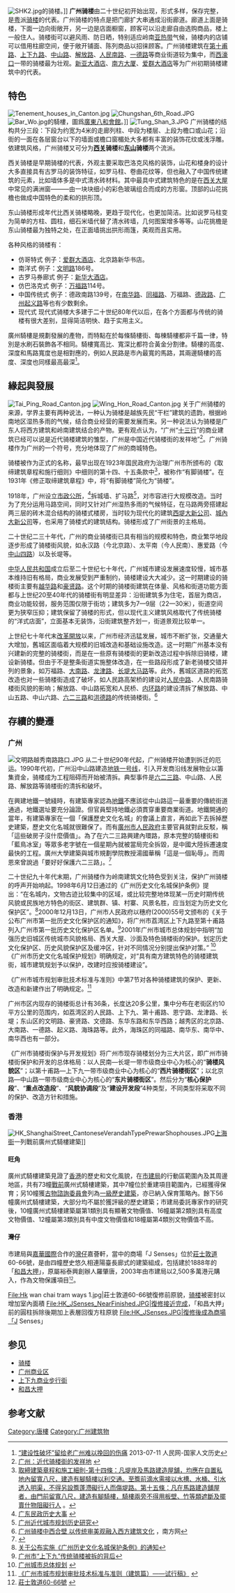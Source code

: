 [[File:SHK2.jpg|thumb]]的骑楼。]]
'''广州骑楼'''由二十世纪初开始出现，形式多样，保存完整，是[[粤|粤]]派[[骑楼|骑楼]]的代表。广州骑楼的特点是把门廊扩大串通成沿街廊道。廊道上面是骑楼，下面一边向街敞开，另一边是店面橱窗，顾客可以沿走廊自由选购商品，楼上一般住人。骑楼街可以避风雨、防日晒，特别适应岭南[[亚热带|亚热带]]气候，骑楼内的店铺可以借用柱廊空间，便于敞开铺面、陈列商品以招徕顾客。广州骑楼建筑在[[第十甫路|第十甫路]]、[[上下九路|上下九路]]、[[中山路_(广州)|中山路]]、[[解放路_(广州市)|解放路]]、[[人民路_(广州)|人民南路]]、[[一德路|一德路]]等商业街道较为集中，而[[西濠口|西濠口]]一带的骑楼最为壮观。[[新亚大酒店|新亚大酒店]]、[[南方大厦|南方大厦]]、[[爱群大酒店|爱群大酒店]]等为广州初期骑楼建筑中的代表。

== 特色 ==
[[File:Tenement_houses_in_Canton.jpg|thumb]]
[[File:Chungshan_6th_Road.JPG|thumb]]
[[File:Bar_Wo.jpg|thumb]]的騎樓，圖爲[[八和会馆_(广州)|廣東八和會館]]。]]
[[File:Tung_Shan_3.JPG|thumb]]
广州骑楼的结构共分三段：下段为约宽为4米的走廊列柱、中段为楼层、上段为檐口或山花；沿街的一面在各层窗台以下的墙面或檐口窗楣处大多都有丰富的装饰花纹或浅浮雕。依建筑风格，广州骑楼又可分为'''[[西关|西关]]骑楼'''和'''[[东山_(广州)|东山]]骑楼'''两个流派。

西关骑楼是早期骑楼的代表，外观主要采取巴洛克风格的装饰，山花和楼身的设计大多直接具有古罗马的装饰特征，如罗马柱、卷曲花纹等，但也融入了中国传统建筑的元素，比如墙体多是中式清水砖材料。其中最具中式建筑特色的是在[[西关大屋|西关大屋]]中常见的满洲窗———由一块块细小的彩色玻璃组合而成的方形窗。顶部的山花挑檐也做成中国特色的柔和的拱形顶。

东山骑楼形成年代比西关骑楼略晚，更趋于现代化，也更加简洁。比如说罗马柱变为简单的方柱、圆柱，细石米墙代替了清水砖墙，几何图案增多等等。山花挑檐是东山骑楼最为独特之处，在正面墙挑出拱形雨篷，美观而且实用。

各种风格的骑楼有：
*仿哥特式 例子：[[爱群大酒店|爱群大酒店]]、北京路新华书店。
*南洋式 例子：[[文明路|文明路]]186号。 
*古罗马券廊式 例子：[[新华大酒店|新华大酒店]]。
*仿巴洛克式 例子：[[万福路|万福路]]114号。
*中国传统式 例子：德政南路139号，在[[南华路|南华路]]、[[同福路|同福路]]、万福路、[[德政路|德政路]]、[[广州起义路|广州起义路]]等也有少数剩余。
*现代式 现代式骑楼大多建于二十世纪80年代以后，在各个方面都与传统的骑楼有很大差别，显得简洁明快、趋于实用主义。 

廣州騎樓是規劃發展的產物，而特點在於每條騎樓街、每棟騎樓都非千篇一律，特別是水刷石裝飾各不相同。騎樓寬高比、寬深比都符合黃金分割律。騎樓的高度、深度和馬路寬度也是相對應的，例如人民路是市內最寬的馬路，其兩邊騎樓的高度、深度也同樣最高最深<ref>[http://history.people.com.cn/n/2013/0711/c366602-22168593.html “建设性破坏”留给老广州难以挽回的伤痛] {{Wayback|url=http://history.people.com.cn/n/2013/0711/c366602-22168593.html |date=20200526185234 }} 2013-07-11 人民网-国家人文历史</ref>。

== 緣起與發展 ==
[[File:Tai_Ping_Road_Canton.jpg|thumb]]
[[File:Wing_Hon_Road_Canton.jpg|thumb]]
关于广州骑楼的来源，学界主要有两种说法，一种认为骑楼是越族先民“干栏”建筑的遗韵，根据岭南地区湿热多雨的气候，结合商业经营的需要发展而来。另一种说法认为骑楼是广东人将西方建筑和岭南建筑结合的产物。更有观点认为，“广州“[[广州十三行|十三行]]”的商业建筑已经可以说是近代骑楼建筑的雏型，广州是中国近代骑楼街的发祥地”<ref>[http://www.hysjw.cn/cn/hn/gd/ts/20070421/6237.html 广州：近代骑楼街的发祥地] {{Wayback|url=http://www.hysjw.cn/cn/hn/gd/ts/20070421/6237.html |date=20090501122910 }}</ref>。广州骑楼作为广州的一个符号，充分地体现了广州的商城特色。

骑楼被作为正式的名称，最早出现在1923年国民政府为治理广州市所颁布的《取缔建筑章程和施行细则》中细则的第十四、十五条款中<ref>[http://phpweb.yuntech.edu.tw/g9433708/007.htm#_ftn3 取締建築章程和施工細則-第十四條：凡堤岸及馬路建造屋舖，均應在自置私地內留寬八尺，建造有腳騎樓以利交通。至簷前滴水需接以水槽、水桶、引水透入明渠，不得另設簷蓬滯礙行人而傷堤路。第十五條：凡在馬路建造舖屋者，由門前留寬八尺，建造有腳騎樓，騎樓兩旁不得用板壁、竹等類遮斷及擺賣什物阻礙行人] {{webarchive|url=https://web.archive.org/web/20070717023910/http://phpweb.yuntech.edu.tw/g9433708/007.htm |date=2007-07-17 }}。</ref>，被称作“有脚骑楼”。在1931年《修正取缔建筑章程》中，将“有脚骑楼”简化为“骑楼”。

1918年，广州设立[[广州市政府|市政公所]]，<ref>[http://www.gdmz.gov.cn/jggk/tsjs/lsds/200704/t20070428_9708.htm 广东民政历史大事] {{webarchive|url=https://web.archive.org/web/20160206105818/http://www.gdmz.gov.cn/jggk/tsjs/lsds/200704/t20070428_9708.htm |date=2016-02-06 }}</ref>拆城墙、扩马路<ref>[http://www.gzuda.gov.cn/news/view.asp?id=XW200305061027533312&fdID=CL200304210852432055&tbColor=DBE2FF&trColor=C7CFF3 广州近代城市规划历史研究]{{dead link|date=2018年2月 |bot=InternetArchiveBot |fix-attempted=yes }}</ref>，对市容进行大规模改造。当时为了充分运用马路空间，同时又针对广州湿热多雨的气候特征，在马路两旁搭建起两三层的砖木混合结构的骑楼式楼房，当时较为现代化的建筑[[南方大厦|西堤大新公司]]、[[新大新公司|城內大新公司]]等，也采用了骑楼式的建筑结构。骑楼形成了广州街景的主格局。

二十世纪二三十年代，广州的商业骑楼街已具有相当的规模和特色，商业繁华地段逐步形成了骑楼街风貌，如永汉路（今北京路）、太平南（今人民南）、惠爱路（今[[中山路_(广州)|中山四路]]）以及长堤等。

[[中华人民共和国|中华人民共和国]]成立后至二十世纪七十年代，广州城市建设发展速度较慢，城市基本维持旧有格局，商业发展受到严重制约，骑楼建设大大减少。这一时期建设的骑楼街主要有[[越华路|越华路]]和[[豪贤路|豪贤路]]。这个时期的骑楼街建筑在体量、风格和街道功能方面都与上世纪20至40年代的骑楼街有明显差异：沿街建筑多为住宅，首层为商店，商业功能较弱，服务范围仅限于街坊；建筑多为7—9层（22—30米），街道空间更为狭窄压抑；建筑保留了骑楼的形式，但以现代主义建筑风格取代了传统骑楼的“洋式店面”，立面基本无装饰，沿街建筑整齐划一，街道景观比较单一。

上世纪七十年代末[[改革開放|改革開放]]以来，广州市经济迅猛发展，城市不断扩张，交通量大大增加，舊城区面临着大规模的旧城改造和基础设施改造。这一时期广州基本没有兴建新的完整的骑楼街，而是在一些原有骑楼街的更新改造过程中拆除旧骑楼，建设新骑楼。但由于不是整条街道实施整体改造，在一些路段形成了新老骑楼交错并列的景象，如万福路、[[大南路|大南路]]、[[龙津路|龙津路]]、[[长堤大马路|长堤大马路]]等。此外，舊城区道路的拓宽改造也对一些骑楼街造成了破坏，如人民路高架桥的建设对[[人民路_(广州)|人民中路]]、人民南路骑楼街风貌的影响；解放路、中山路拓宽和人民桥、[[廣州內環路|内环路]]的建设清拆了解放路、中山五路、中山六路、[[六二三路|六二三路]]和[[洪德路|洪德路]]的传统骑楼街。<ref>[http://www.southcn.com/news/gdnews/nyda/200207091199.htm 广州骑楼中西合壁 以传统审美观融入西方建筑文化] {{Wayback|url=http://www.southcn.com/news/gdnews/nyda/200207091199.htm |date=20050321094855 }}，南方网</ref>

== 存續的變遷 ==
=== 广州 ===
[[File:文明路越秀南路路口.JPG|thumb]]
从二十世纪90年代起，广州骑楼开始遭到拆迁的厄运。1990年代初，广州沿中山路建造[[广州地铁1号线|地铁一号线]]，引入开发商沿线发展物业以籌集資金，骑楼成为工程阻碍而开始被清拆。典型事件是[[六二三路|六二三路]]、中山路、人民路、解放路等骑楼街的清拆和破坏。

在興建地鐵一號綫時，有建築專家認為[[廣州地鐵|地鐵]]不應該從中山路這一最重要的傳統街道通過，地鐵選址要充分論證。但官員堅持地鐵必須貫穿重要商業街道。地鐵開通的當年，有建築專家在一個「保護歷史文化名城」的會議上直言，再如此下去拆掉歷史建築，歷史文化名城就很難保了。而有[[廣州市人民政府|廣州市人民政府]]主要官員就對此反駁，稱「這些破房子沒什麼價值」。為了在六二三路興建內環路，原本完整的騎樓街和「藍鳥冰室」等眾多老字號在一個星期內就被當局完全拆毀，是中國大陸拆遷速度最快的工程。廣州大學建築與城市規劃學院教授湯國華稱「這是一個恥辱」。而周恩來曾說過「要好好保護六二三路」。<ref>{{cite web |title=旧城改造与文化传承 骑楼街与2/3老字号消亡 |url=http://www.ycwb.com/xkb/2007-11/21/content_1692247.htm |publisher=新快報 |date=2007-11-21 |accessdate=2014-05-23 |archive-url=https://web.archive.org/web/20160305225820/http://www.ycwb.com/xkb/2007-11/21/content_1692247.htm |archive-date=2016-03-05 |dead-url=yes }}</ref>

二十世纪九十年代末期，广州骑楼作为岭南建筑文化特色受到关注，保护广州骑楼的呼声开始响起。1998年6月12日通过的《广州历史文化名城保护条例》提出：“在名城内，文物古迹比较集中的区域，或比较完整地体现某一历史时期传统风貌或民族地方特色的街区、建筑群、镇、村寨、风景名胜，应当划定为历史文化保护区”。<ref> [http://gdnet.gd.cei.gov.cn/script/chenglong/fagui/lawstore/detail_gz.asp?id=525 关于公布实施《广州历史文化名城保护条例》的通知]{{dead link|date=2018年2月 |bot=InternetArchiveBot |fix-attempted=yes }}</ref>2000年12月13日，广州市人民政府以穗府(2000)55号文颁布的《关于公布广州市第一批历史文化保护区的通知》，将广州市荔湾区上下九路至第十甫路列入广州市第一批历史文化保护区名单。<ref>[http://jzsbs.cein.gov.cn/guanli/neirong.asp?id=18099 广州市“上下九”传统骑楼被拆的背后]{{dead link|date=2018年2月 |bot=InternetArchiveBot |fix-attempted=yes }}</ref>2001年广州市城市总体规划中指明“加强历史旧城区传统城市风貌格局、西关大屋、沙面及特色骑楼街的保护。划定历史文化保护区、历史风貌保护区及缓冲区，针对不同情况分别提出保护对策。” <ref>[http://www.upo.gov.cn/2288.shtml 广州城市总体规划] {{webarchive|url=https://web.archive.org/web/20131015175517/http://www.upo.gov.cn/2288.shtml |date=2013-10-15 }}</ref>《广州市历史文化名城保护规划》明确规定，对“具有南方建筑特色的骑楼建筑街，城市建筑规划予以保护，改建时应按骑楼建设”。

《广州市城市规划审批技术标准与准则》中第7节对各种骑楼建筑的保护、更新、改造和新建作出了明确规定。<ref>[http://www.hp.gov.cn/hpkhfj/ghsd/t20040226_9782.htm 《广州市城市规划审批技术标准与准则（建筑篇）——试行稿》] {{webarchive|url=https://web.archive.org/web/20070820211417/http://www.hp.gov.cn/hpkhfj/ghsd/t20040226_9782.htm |date=2007-08-20 }}</ref>

广州市区内现存的骑楼街总计有36条，长度达20多公里，集中分布在老街区约10平方公里的范围内，如荔湾区的人民路、上下九、第十甫路、恩宁路、龙津路、长堤；东山区的文明路、豪贤路、文德路、东华东路和东华西路；越秀区的北京路、大南路、一德路、起义路、海珠路等。此外，海珠区的同福路、南华东、南华中、南华西也有一部分。

《广州市骑楼街保护与开发规划》将广州市现存骑楼划分为三大片区，即广州市骑楼街保护和开发的总体格局：以人民南—长堤一带市级商业中心为核心的“'''骑楼风貌区'''”；以第十甫路—上下九一带市级商业中心为核心的“'''西片骑楼街区'''”；以北京路—中山路一带市级商业中心为核心的“'''东片骑楼街区'''”。然后分为“'''核心保护段'''”、“'''重点改造段'''”、“'''风貌协调段'''”及“'''建设开发段'''”4种类型，不同类型将采取不同的保护、改造方针和措施。

=== 香港 ===
[[File:HK_ShanghaiStreet_CantoneseVerandahTypePrewarShophouses.JPG|thumb]][[上海街|上海街]]一列戰前廣州式騎樓建築]]
==== 旺角 ====
廣州式騎樓建築見證了[[香港|香港]]的歷史和文化風貌，在[[市建局|市建局]]的行動區範圍內及其周邊地區，共有73幢[[第二次世界大戰|戰前]]廣州式騎樓建築，其中7幢位於重建項目範圍內，已經獲得保育；另10幢獲[[古物諮詢委員會|古物諮詢委員會]]列為[[一級歷史建築|一級歷史建築]]，亦已納入保育策略內。餘下56幢廣州式騎樓建築，大部分均不屬於獲評級的歷史建築；市建局委託專家作的研究後，10幢廣州式騎樓建築屬第1類別具有顯著文物價值、16幢屬第2類別具有高度文物價值、12幢屬第3類別具有中度文物價值和18幢屬第4類別文物價值不高。

==== 灣仔 ====
市建局與[[嘉華國際|嘉華國際]]合作的[[灣仔|灣仔]]嘉薈軒，當中的商場「J Senses」位於[[莊士敦道|莊士敦道]]60-66號，是由四幢歷史悠久相連陽臺長廊式的建築組成，包括建於1888年的「[[和昌大押|和昌大押]]」，原屬裕泰興創辦人羅肇唐，2003年由市建局以2,500多萬港元購入，作為文物保護項目<small><ref>[http://www.ura.org.hk/html/c806000t2e.html 莊士敦道60-66號] {{webarchive|url=https://web.archive.org/web/20090806074856/http://www.ura.org.hk/HTML/c806000t2e.html |date=2009-08-06 }}</ref></small>。
<gallery>
File:Hk wan chai tram ways 1.jpg|莊士敦道60-66號復修前原貌，[[骑楼|骑楼]]被密封以增加室內面積
File:HK_JSenses_NearFinished.JPG|復修接近完成，「和昌大押」前的圓柱拆除後期加上表層回復方柱原貌
File:HK_JSenses.JPG|復修後成為商場「J Senses」
</gallery>

== 参见 ==
{{commonscat|Tenement houses in China|中國騎樓}}
* [[骑楼|骑楼]]
*[[广州商业区|广州商业区]]
* [[上下九商业步行街|上下九商业步行街]]
* [[和昌大押|和昌大押]]

== 参考文献 ==
{{reflist|2}}
{{广州}}
[[Category:唐樓|Category:唐樓]]
[[Category:广州建筑物|Category:广州建筑物]]